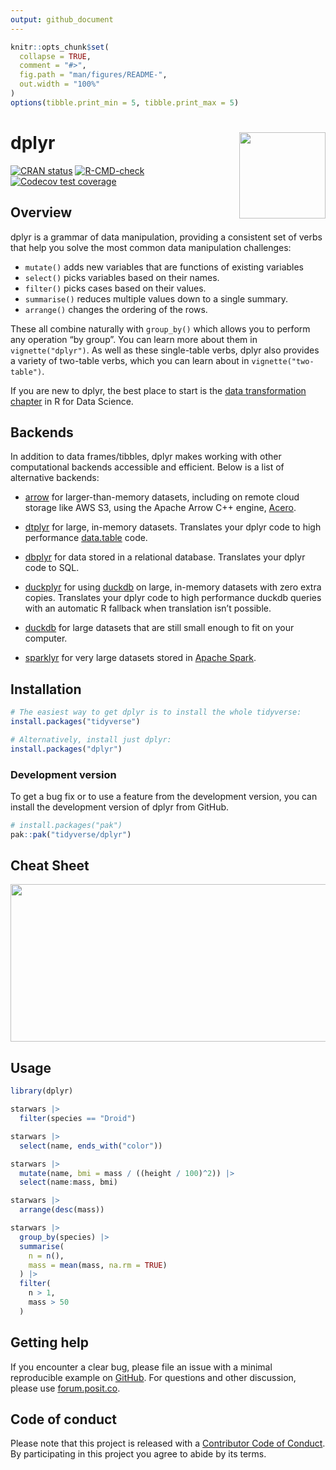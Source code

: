 ```yaml
---
output: github_document
---
```


<!-- README.md is generated from README.Rmd. Please edit that file -->

```r
knitr::opts_chunk$set(
  collapse = TRUE,
  comment = "#>",
  fig.path = "man/figures/README-",
  out.width = "100%"
)
options(tibble.print_min = 5, tibble.print_max = 5)
```

# dplyr <a href="https://dplyr.tidyverse.org"><img src="man/figures/logo.png" align="right" height="138" /></a>

<!-- badges: start -->
[![CRAN status](https://www.r-pkg.org/badges/version/dplyr)](https://cran.r-project.org/package=dplyr)
[![R-CMD-check](https://github.com/tidyverse/dplyr/actions/workflows/R-CMD-check.yaml/badge.svg)](https://github.com/tidyverse/dplyr/actions/workflows/R-CMD-check.yaml)
[![Codecov test coverage](https://codecov.io/gh/tidyverse/dplyr/graph/badge.svg)](https://app.codecov.io/gh/tidyverse/dplyr)
<!-- badges: end -->

## Overview

dplyr is a grammar of data manipulation, providing a consistent set of verbs that help you solve the most common data manipulation challenges:

* `mutate()` adds new variables that are functions of existing variables
* `select()` picks variables based on their names.
* `filter()` picks cases based on their values.
* `summarise()` reduces multiple values down to a single summary.
* `arrange()` changes the ordering of the rows.

These all combine naturally with `group_by()` which allows you to perform any operation "by group". You can learn more about them in `vignette("dplyr")`. As well as these single-table verbs, dplyr also provides a variety of two-table verbs, which you can learn about in `vignette("two-table")`.

If you are new to dplyr, the best place to start is the [data transformation chapter](https://r4ds.hadley.nz/data-transform) in R for Data Science.

## Backends

In addition to data frames/tibbles, dplyr makes working with other computational backends accessible and efficient. Below is a list of alternative backends:

- [arrow](https://arrow.apache.org/docs/r/) for larger-than-memory datasets, including on remote cloud storage like AWS S3, using the Apache Arrow C++ engine, [Acero](https://arrow.apache.org/docs/cpp/streaming_execution.html).

- [dtplyr](https://dtplyr.tidyverse.org/) for large, in-memory datasets.
  Translates your dplyr code to high performance
  [data.table](https://rdatatable.gitlab.io/data.table/) code.

- [dbplyr](https://dbplyr.tidyverse.org/) for data stored in a relational
  database. Translates your dplyr code to SQL.

- [duckplyr](https://tidyverse.github.io/duckplyr/) for using [duckdb](https://duckdb.org) on large, in-memory datasets with zero extra copies. Translates your dplyr code to high performance duckdb queries with an automatic R fallback when translation isn't possible.

- [duckdb](https://duckdb.org/docs/api/r) for large datasets that are
  still small enough to fit on your computer.

- [sparklyr](https://spark.rstudio.com) for very large datasets stored in
  [Apache Spark](https://spark.apache.org).

## Installation

```r
# The easiest way to get dplyr is to install the whole tidyverse:
install.packages("tidyverse")

# Alternatively, install just dplyr:
install.packages("dplyr")
```

### Development version

To get a bug fix or to use a feature from the development version, you can install
the development version of dplyr from GitHub.

```r
# install.packages("pak")
pak::pak("tidyverse/dplyr")
```

## Cheat Sheet

<a href="https://github.com/rstudio/cheatsheets/blob/main/data-transformation.pdf"><img src="https://raw.githubusercontent.com/rstudio/cheatsheets/main/pngs/thumbnails/data-transformation-cheatsheet-thumbs.png" width="630" height="252"/></a>

## Usage

```r
library(dplyr)

starwars |>
  filter(species == "Droid")

starwars |>
  select(name, ends_with("color"))

starwars |>
  mutate(name, bmi = mass / ((height / 100)^2)) |>
  select(name:mass, bmi)

starwars |>
  arrange(desc(mass))

starwars |>
  group_by(species) |>
  summarise(
    n = n(),
    mass = mean(mass, na.rm = TRUE)
  ) |>
  filter(
    n > 1,
    mass > 50
  )
```

## Getting help

If you encounter a clear bug, please file an issue with a minimal reproducible example on [GitHub](https://github.com/tidyverse/dplyr/issues). For questions and other discussion, please use [forum.posit.co](https://forum.posit.co/).

## Code of conduct

Please note that this project is released with a [Contributor Code of Conduct](https://dplyr.tidyverse.org/CODE_OF_CONDUCT).
By participating in this project you agree to abide by its terms.
